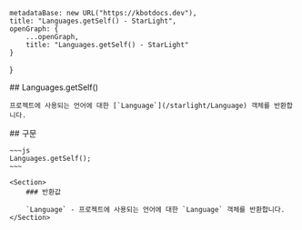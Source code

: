 
    metadataBase: new URL("https://kbotdocs.dev"),
    title: "Languages.getSelf() - StarLight",
    openGraph: {
        ...openGraph,
        title: "Languages.getSelf() - StarLight"
    }
}

<Section>
    ## Languages.getSelf()

    프로젝트에 사용되는 언어에 대한 [`Language`](/starlight/Language) 객체를 반환합니다.
</Section>
<Section>
    ## 구문

    ~~~js
    Languages.getSelf();
    ~~~

    <Section>
        ### 반환값

        `Language` - 프로젝트에 사용되는 언어에 대한 `Language` 객체를 반환합니다.
    </Section>
</Section>